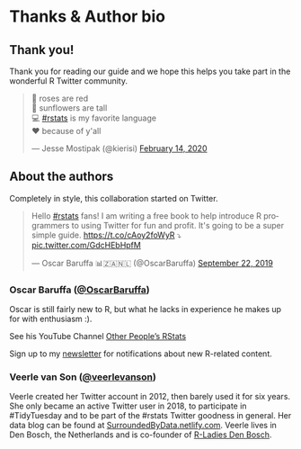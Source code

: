 # Thanks & Author bio


## Thank you!

Thank you for reading our guide and we hope this helps you take part in the wonderful R Twitter community. 


<blockquote class="twitter-tweet"><p lang="en" dir="ltr">🌹 roses are red<br>🌻 sunflowers are tall<br>💻 <a href="https://twitter.com/hashtag/rstats?src=hash&amp;ref_src=twsrc%5Etfw">#rstats</a> is my favorite language<br>♥️ because of y&#39;all</p>&mdash; Jesse Mostipak (@kierisi) <a href="https://twitter.com/kierisi/status/1228317362967007232?ref_src=twsrc%5Etfw">February 14, 2020</a></blockquote> <script async src="https://platform.twitter.com/widgets.js" charset="utf-8"></script> 





## About the authors


Completely in style, this collaboration started on Twitter. 

<blockquote class="twitter-tweet"><p lang="en" dir="ltr">Hello <a href="https://twitter.com/hashtag/rstats?src=hash&amp;ref_src=twsrc%5Etfw">#rstats</a> fans! I am writing a free book to help introduce R programmers to using Twitter for fun and profit. It&#39;s going to be a super simple guide. <a href="https://t.co/cAoy2foWyR">https://t.co/cAoy2foWyR</a> ⤵️ <a href="https://t.co/GdcHEbHpfM">pic.twitter.com/GdcHEbHpfM</a></p>&mdash; Oscar Baruffa 📊🇿🇦🇳🇱 (@OscarBaruffa) <a href="https://twitter.com/OscarBaruffa/status/1175874240358342656?ref_src=twsrc%5Etfw">September 22, 2019</a></blockquote> <script async src="https://platform.twitter.com/widgets.js" charset="utf-8"></script> 

### Oscar Baruffa ([\@OscarBaruffa](https://twitter.com/OscarBaruffa))

Oscar is still fairly new to R, but what he lacks in experience he makes up for with enthusiasm :). 

See his YouTube Channel [Other People's RStats](https://www.youtube.com/otherpeoplesrstats){target="_blank"}

Sign up to my [newsletter](https://tinyletter.com/OscarBaruffa){target="_blank"} for notifications about new R-related content. 



### Veerle van Son ([\@veerlevanson](https://twitter.com/veerlevanson))

Veerle created her Twitter account in 2012, then barely used it for six years. She only became an active Twitter user in 2018, to participate in #TidyTuesday and to be part of the #rstats Twitter goodness in general. Her data blog can be found at [SurroundedByData.netlify.com](https://SurroundedByData.netlify.com){target="_blank"}. Veerle lives in Den Bosch, the Netherlands and is co-founder of [R-Ladies Den Bosch](https://rladiesdenbosch.netlify.com/){target="_blank"}. 